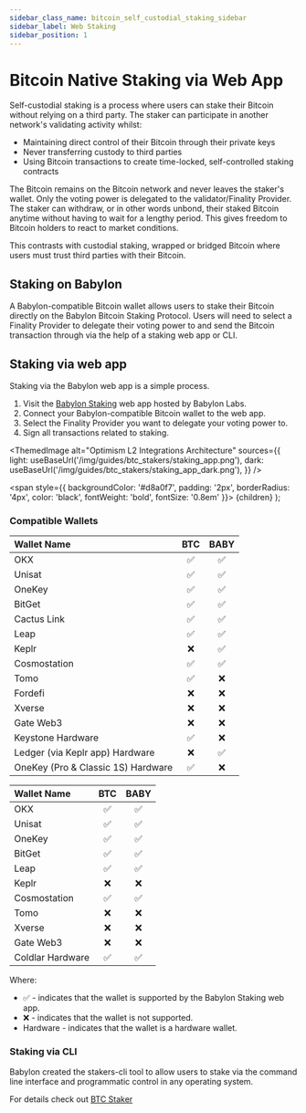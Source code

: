 ```yaml
---
sidebar_class_name: bitcoin_self_custodial_staking_sidebar
sidebar_label: Web Staking
sidebar_position: 1
---
```



# Bitcoin Native Staking via Web App

Self-custodial staking is a process where users can stake their Bitcoin without relying
on a third party. The staker can participate in another network's validating activity
whilst:
- Maintaining direct control of their Bitcoin through their private keys
- Never transferring custody to third parties
- Using Bitcoin transactions to create time-locked, self-controlled staking contracts

The Bitcoin remains on the Bitcoin network and never leaves the staker's wallet. Only
the voting power is delegated to the validator/Finality Provider. The staker can withdraw,
or in other words unbond, their staked Bitcoin anytime without having to wait for a
lengthy period. This gives freedom to Bitcoin holders to react to market conditions.

This contrasts with custodial staking, wrapped or bridged Bitcoin where users must
trust third parties with their Bitcoin.

## Staking on Babylon

A Babylon-compatible Bitcoin wallet allows users to stake their Bitcoin directly
on the Babylon Bitcoin Staking Protocol. Users will need to select a Finality Provider
to delegate their voting power to and send the Bitcoin transaction through via the
help of a staking web app or CLI.

## Staking via web app
Staking via the Babylon web app is a simple process.

1. Visit the [Babylon Staking](https://btcstaking.babylonlabs.io) web app hosted by Babylon Labs.
2. Connect your Babylon-compatible Bitcoin wallet to the web app.
3. Select the Finality Provider you want to delegate your voting power to.
4. Sign all transactions related to staking.

<ThemedImage
  alt="Optimism L2 Integrations Architecture"
  sources={{
    light: useBaseUrl('/img/guides/btc_stakers/staking_app.png'),
    dark: useBaseUrl('/img/guides/btc_stakers/staking_app_dark.png'),
  }}
/>

  <span style={{ backgroundColor: '#d8a0f7', padding: '2px', borderRadius: '4px', color: 'black', fontWeight: 'bold', fontSize: '0.8em' }}>
    {children}
  </span>
);


### Compatible Wallets

<Tabs>
  <TabItem value="extension" label="Browser Extension Wallets" default>

| Wallet Name | BTC | BABY |
|:--|:-:|:-:|
| OKX | ✅ | ✅ |
| Unisat | ✅ | ✅ |
| OneKey | ✅ | ✅ |
| BitGet | ✅ | ✅ |
| Cactus Link | ✅ | ✅ |
| Leap | ✅ | ✅ |
| Keplr | ❌ | ✅ |
| Cosmostation | ✅ | ✅ |
| Tomo | ✅ | ❌ |
| Fordefi | ❌ | ❌ |
| Xverse | ❌ | ❌ |
| Gate Web3 | ❌ | ❌ |
| Keystone <Badge>Hardware</Badge> | ✅ | ❌ |
| Ledger (via Keplr app) <Badge>Hardware</Badge> | ❌ | ✅ |
| OneKey (Pro & Classic 1S) <Badge>Hardware</Badge> | ✅ | ❌ |

  </TabItem>
  <TabItem value="mobile" label="Mobile App Wallets">

| Wallet Name | BTC | BABY |
|:--|:-:|:-:|
| OKX | ✅ | ✅ |
| Unisat | ✅ | ✅ |
| OneKey | ✅ | ✅ |
| BitGet | ✅ | ✅ |
| Leap | ✅ | ✅ |
| Keplr | ❌ | ❌ |
| Cosmostation | ✅ | ✅ |
| Tomo | ❌ | ❌ |
| Xverse | ❌ | ❌ |
| Gate Web3 | ❌ | ❌ |
| Coldlar <Badge>Hardware</Badge>  | ✅ | ✅ |

  </TabItem>
</Tabs>

Where: 
* ✅ - indicates that the wallet is supported by the Babylon Staking web app.
* ❌ - indicates that the wallet is not supported.
* <Badge>Hardware</Badge> - indicates that the wallet is a hardware wallet.

### Staking via CLI

Babylon created the stakers-cli tool to allow users to stake via the command line
interface and programmatic control in any operating system.

For details check out [BTC Staker](/guides/btc_stakers/native_staking/staking_via_cli)
